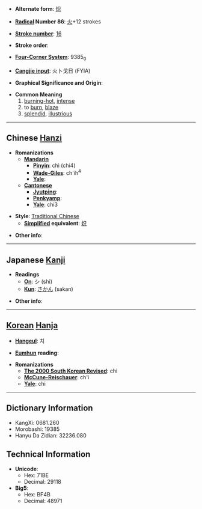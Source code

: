 * '''Alternate form''': [[炽]]

* '''[[Wiktionary:Chinese radical index| Radical]] Number 86''': [[Wiktionary:Chinese radical index 火|火]]+12 strokes

* '''[[Wiktionary:Chinese total strokes index|Stroke number]]''': [[Wiktionary:Chinese total strokes index 16|16]]

* '''Stroke order''': 

* '''[[Wiktionary:Chinese four corner index|Four-Corner System]]''': 9385<sub>0</sub>

* '''[[Wiktionary:Chinese Cangjie index|Cangjie input]]''': 火卜戈日 (FYIA)

* '''Graphical Significance and Origin''': 

* '''Common Meaning'''
*# [[burning-hot]], [[intense]]
*# to [[burn]], [[blaze]]
*# [[splendid]], [[illustrious]]


----

== Chinese [[Hanzi]] ==

* '''Romanizations'''
** '''[[Mandarin]]'''
*** '''[[Pinyin]]''': chì (chi4)
*** '''[[Wade-Giles]]''': ch'ih<sup>4</sup>
*** '''[[Yale]]''': 
** '''[[Cantonese]]'''
*** '''[[Jyutping]]''':
*** '''[[Penkyamp]]''': 
*** '''[[Yale]]''': chi3

* '''Style''': [[Traditional Chinese]] 
** '''[[Simplified Chinese|Simplified]] equivalent''': [[炽]]

* '''Other info''': 

----

== Japanese [[Kanji]] ==

* '''Readings'''
** '''[[On]]''': シ (shi)
** '''[[Kun]]''': [[さかん]] (sakan)

* '''Other info''':  

----

== [[Korean]] [[Hanja]] ==

* '''[[Hangeul]]''': 치

* '''[[Eumhun]] reading''': 

* '''Romanizations'''
** '''[[The 2000 South Korean Revised Romanization|The 2000 South Korean Revised]]''': chi
** '''[[McCune-Reischauer]]''': ch'i
** '''[[Yale]]''': chi

----

== Dictionary Information ==

* KangXi: 0681.260
* Morobashi: 19385
* Hanyu Da Zidian: 32236.080

== Technical Information ==

* '''Unicode''':
** Hex: 71BE
** Decimal: 29118
* '''Big5''':
** Hex: BF4B
** Decimal: 48971